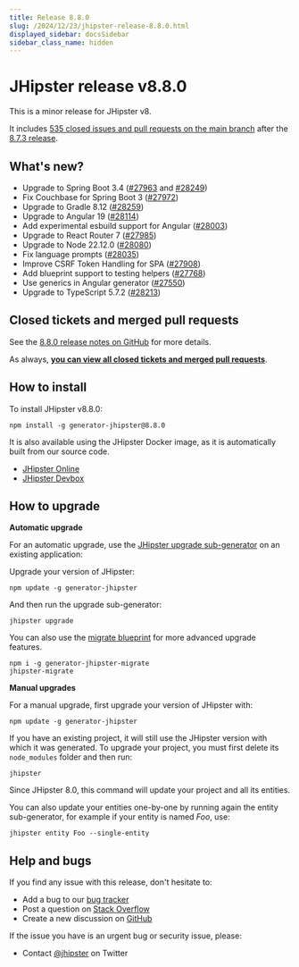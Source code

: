 ```yaml
---
title: Release 8.8.0
slug: /2024/12/23/jhipster-release-8.8.0.html
displayed_sidebar: docsSidebar
sidebar_class_name: hidden
---
```


# JHipster release v8.8.0

This is a minor release for JHipster v8.

It includes [535 closed issues and pull requests on the main branch](https://github.com/jhipster/generator-jhipster/issues?q=is:closed+milestone:8.8.0) after the [8.7.3 release](/2024/11/01/jhipster-release-8.7.3.html).

## What's new?

* Upgrade to Spring Boot 3.4 ([#27963](https://github.com/jhipster/generator-jhipster/pull/27963) and [#28249](https://github.com/jhipster/generator-jhipster/pull/28249))
* Fix Couchbase for Spring Boot 3 ([#27972](https://github.com/jhipster/generator-jhipster/pull/27972))
* Upgrade to Gradle 8.12 ([#28259](https://github.com/jhipster/generator-jhipster/pull/28259))
* Upgrade to Angular 19 ([#28114](https://github.com/jhipster/generator-jhipster/pull/28114))
* Add experimental esbuild support for Angular ([#28003](https://github.com/jhipster/generator-jhipster/pull/28003))
* Upgrade to React Router 7 ([#27985](https://github.com/jhipster/generator-jhipster/pull/27985))
* Upgrade to Node 22.12.0 ([#28080](https://github.com/jhipster/generator-jhipster/pull/28080))
* Fix language prompts ([#28035](https://github.com/jhipster/generator-jhipster/pull/28035))
* Improve CSRF Token Handling for SPA ([#27908](https://github.com/jhipster/generator-jhipster/pull/27908))
* Add blueprint support to testing helpers ([#27768](https://github.com/jhipster/generator-jhipster/pull/27768))
* Use generics in Angular generator ([#27550](https://github.com/jhipster/generator-jhipster/pull/27550))
* Upgrade to TypeScript 5.7.2 ([#28213](https://github.com/jhipster/generator-jhipster/pull/28213))

## Closed tickets and merged pull requests

See the [8.8.0 release notes on GitHub](https://github.com/jhipster/generator-jhipster/releases/tag/v8.8.0) for more details.

As always, **[you can view all closed tickets and merged pull requests](https://github.com/jhipster/generator-jhipster/issues?q=is:closed+milestone:8.8.0)**.

## How to install

To install JHipster v8.8.0:

```
npm install -g generator-jhipster@8.8.0
```

It is also available using the JHipster Docker image, as it is automatically built from our source code.

- [JHipster Online](https://start.jhipster.tech)
- [JHipster Devbox](https://github.com/jhipster/jhipster-devbox)

## How to upgrade

**Automatic upgrade**

For an automatic upgrade, use the [JHipster upgrade sub-generator](/upgrading-an-application/) on an existing application:

Upgrade your version of JHipster:

```
npm update -g generator-jhipster
```

And then run the upgrade sub-generator:

```
jhipster upgrade
```

You can also use the [migrate blueprint](https://github.com/jhipster/generator-jhipster-migrate) for more advanced upgrade features.

```
npm i -g generator-jhipster-migrate
jhipster-migrate
```

**Manual upgrades**

For a manual upgrade, first upgrade your version of JHipster with:

```
npm update -g generator-jhipster
```

If you have an existing project, it will still use the JHipster version with which it was generated.
To upgrade your project, you must first delete its `node_modules` folder and then run:

```
jhipster
```

Since JHipster 8.0, this command will update your project and all its entities.

You can also update your entities one-by-one by running again the entity sub-generator, for example if your entity is named _Foo_, use:

```
jhipster entity Foo --single-entity
```

## Help and bugs

If you find any issue with this release, don't hesitate to:

- Add a bug to our [bug tracker](https://github.com/jhipster/generator-jhipster/issues?state=open)
- Post a question on [Stack Overflow](http://stackoverflow.com/tags/jhipster/info)
- Create a new discussion on [GitHub](https://github.com/jhipster/generator-jhipster/discussions)

If the issue you have is an urgent bug or security issue, please:

- Contact [@jhipster](https://twitter.com/jhipster) on Twitter
